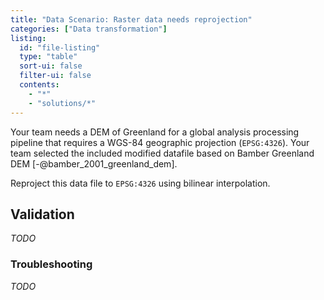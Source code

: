 ```yaml
---
title: "Data Scenario: Raster data needs reprojection"
categories: ["Data transformation"]
listing:
  id: "file-listing"
  type: "table"
  sort-ui: false
  filter-ui: false
  contents:
    - "*"
    - "solutions/*"
---
```


:::{#file-listing}
:::


Your team needs a DEM of Greenland for a global analysis processing pipeline that
requires a WGS-84 geographic projection (`EPSG:4326`). Your team selected
the included modified datafile based on Bamber Greenland DEM
[-@bamber_2001_greenland_dem].

Reproject this data file to `EPSG:4326` using bilinear interpolation.



## Validation

_TODO_


### Troubleshooting

_TODO_
